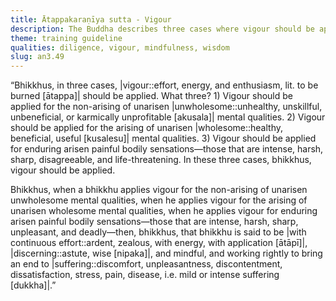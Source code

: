 ```yaml
---
title: Ātappakaraṇīya sutta - Vigour
description: The Buddha describes three cases where vigour should be applied.
theme: training guideline
qualities: diligence, vigour, mindfulness, wisdom
slug: an3.49
---
```


“Bhikkhus, in three cases, |vigour::effort, energy, and enthusiasm, lit. to be burned [ātappa]| should be applied. What three? 1) Vigour should be applied for the non-arising of unarisen |unwholesome::unhealthy, unskillful, unbeneficial, or karmically unprofitable [akusala]| mental qualities. 2) Vigour should be applied for the arising of unarisen |wholesome::healthy, beneficial, useful [kusalesu]| mental qualities. 3) Vigour should be applied for enduring arisen painful bodily sensations—those that are intense, harsh, sharp, disagreeable, and life-threatening. In these three cases, bhikkhus, vigour should be applied.

Bhikkhus, when a bhikkhu applies vigour for the non-arising of unarisen unwholesome mental qualities, when he applies vigour for the arising of unarisen wholesome mental qualities, when he applies vigour for enduring arisen painful bodily sensations—those that are intense, harsh, sharp, unpleasant, and deadly—then, bhikkhus, that bhikkhu is said to be |with continuous effort::ardent, zealous, with energy, with application [ātāpī]|, |discerning::astute, wise [nipaka]|, and mindful, and working rightly to bring an end to |suffering::discomfort, unpleasantness, discontentment, dissatisfaction, stress, pain, disease, i.e. mild or intense suffering [dukkha]|.”